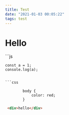 ```yaml
---
title: Test
date: "2021-01-03 00:05:22"
tags: test
---
```


# Hello

<MyButton />
```js

    const a = 1;
    console.log(a);

```

```css
    
        body {
            color: red;
        }
```

```html 
 <div>hello</div>
```
